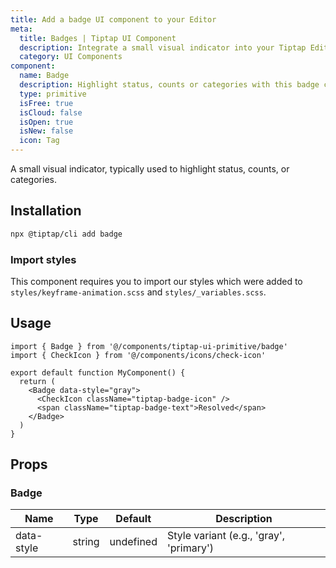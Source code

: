 ```yaml
---
title: Add a badge UI component to your Editor
meta:
  title: Badges | Tiptap UI Component
  description: Integrate a small visual indicator into your Tiptap Editor to highlight status, counts or categories. More in the docs.
  category: UI Components
component:
  name: Badge
  description: Highlight status, counts or categories with this badge component.
  type: primitive
  isFree: true
  isCloud: false
  isOpen: true
  isNew: false
  icon: Tag
---
```



A small visual indicator, typically used to highlight status, counts, or categories.

<CodeDemo
  isScrollable
  isSmall
  src="https://template.tiptap.dev/preview/tiptap-ui-primitive/badge"
/>

## Installation

```bash
npx @tiptap/cli add badge
```

### Import styles

This component requires you to import our styles which were added to `styles/keyframe-animation.scss` and `styles/_variables.scss`.

## Usage

```tsx
import { Badge } from '@/components/tiptap-ui-primitive/badge'
import { CheckIcon } from '@/components/icons/check-icon'

export default function MyComponent() {
  return (
    <Badge data-style="gray">
      <CheckIcon className="tiptap-badge-icon" />
      <span className="tiptap-badge-text">Resolved</span>
    </Badge>
  )
}
```

## Props

### Badge

| Name       | Type   | Default   | Description                             |
| ---------- | ------ | --------- | --------------------------------------- |
| data-style | string | undefined | Style variant (e.g., 'gray', 'primary') |
